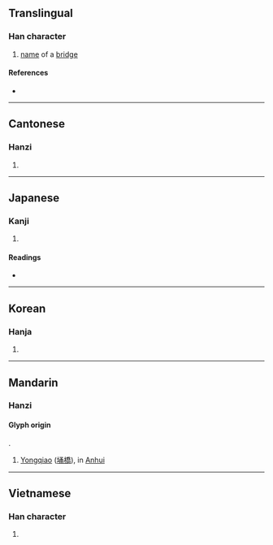 {{character info/new}}
==Translingual==

===Han character===
{{Han char|rn=32|rad=土|as=07|sn=10|four=47127|canj=GNIB|ids=⿰土甬}}

# [[name]] of a [[bridge]]

====References====
* {{Han ref|kx=0229.240|dkj=05112|dj=0465.140|hdz=10447.140|uh=57C7|ud=22471|bh=D155|bd=53589}}

----

==Cantonese==

===Hanzi===
{{yue-hanzi|jyut=[[cung1]], [[jung2]], [[tung2]]|y=chung1, yung2, tung2}}

# {{defn|lang=yue|sort=土07}}

----

==Japanese==

===Kanji===
{{ja-kanji|grade=|rs=土07}}

# {{defn|lang=ja|sort=土07}}

====Readings====
* {{ja-readings|on=[[よう]] (yō), [[ゆ]] (yu)|kun=[[おきつち]] (okitsuchi)}}

----

==Korean==

===Hanja===
{{ko-hanja|hangeul=용|rv=yong|mr=yong}}

# {{defn|lang=ko|sort=土07}}

----

==Mandarin==

===Hanzi===
====Glyph origin====
{{Han compound|土|甬|ls=psc|c1=s|c2=p|t1=earth}}.

{{cmn-hanzi|pin=[[yǒng]] ([[yong3]])|wg=yung<sup>3</sup>}}

# [[Yongqiao]] ([[埇橋]]), in [[Anhui]]

----

==Vietnamese==

===Han character===
{{vi-hantu|[[thõng]]|rs=土07}}

# {{defn|lang=vi|sort=土07}}